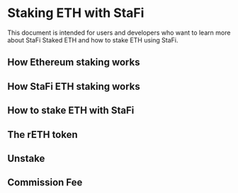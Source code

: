 # Staking ETH with StaFi

This document is intended for users and developers who want to learn more about StaFi Staked ETH and how to stake ETH using StaFi.

## How Ethereum staking works




## How StaFi ETH staking works


## How to stake ETH with StaFi


## The rETH token


## Unstake


## Commission Fee



## 
